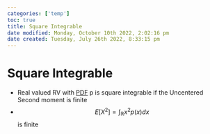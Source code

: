 ```yaml
---
categories: ['temp']
toc: true
title: Square Integrable
date modified: Monday, October 10th 2022, 2:02:16 pm
date created: Tuesday, July 26th 2022, 8:33:15 pm
---
```


# Square Integrable
- Real valued RV with [PDF](PDF.qmd) p is square integrable if the Uncentered Second moment is finite
- $$E[X^{2}] = \int_\mathbb{R} x^{2}p(x)dx$$ is finite



